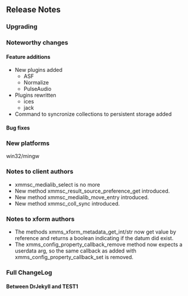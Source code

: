 == Release Notes ==

=== Upgrading ===


=== Noteworthy changes ===

==== Feature additions ====

*New plugins added
**ASF
**Normalize
**PulseAudio
*Plugins rewritten
**ices
**jack
*Command to syncronize collections to persistent storage added

==== Bug fixes ====


=== New platforms ===

win32/mingw

=== Notes to client authors ===

* xmmsc_medialib_select is no more
* New method xmmsc_result_source_preference_get introduced.
* New method xmmsc_medialib_move_entry introduced.
* New method xmmsc_coll_sync introduced.

=== Notes to xform authors ===

* The methods xmms_xform_metadata_get_int/str now get value by reference and returns a boolean indicating if the datum did exist.
* The xmms_config_property_callback_remove method now expects a userdata arg, so the same callback as added with xmms_config_property_callback_set is removed.

=== Full ChangeLog ===

==== Between DrJekyll and TEST1 ====